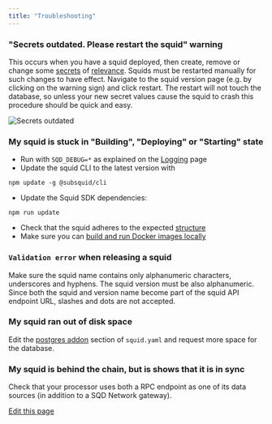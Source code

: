 ```yaml
---
title: "Troubleshooting"
---
```


### "Secrets outdated. Please restart the squid" warning[​](#secrets-outdated-please-restart-the-squid-warning "Direct link to \"Secrets outdated. Please restart the squid\" warning")

This occurs when you have a squid deployed, then create, remove or change some [secrets](/squid-cli/secrets/) of [relevance](/cloud/resources/organizations/). Squids must be restarted manually for such changes to have effect. Navigate to the squid version page (e.g. by clicking on the warning sign) and click restart. The restart will not touch the database, so unless your new secret values cause the squid to crash this procedure should be quick and easy.

![Secrets outdated](/images/cloud/troubleshooting/assets/images/secrets-outdated-25f732feace5f0b4fa2123ed04958c62.png)

### My squid is stuck in "Building", "Deploying" or "Starting" state[​](#my-squid-is-stuck-in-building-deploying-or-starting-state "Direct link to My squid is stuck in \"Building\", \"Deploying\" or \"Starting\" state")

* Run with `SQD_DEBUG=*` as explained on the [Logging](/sdk/reference/logger/#overriding-the-log-level) page
* Update the squid CLI to the latest version with

```
npm update -g @subsquid/cli
```

* Update the Squid SDK dependencies:

```
npm run update
```

* Check that the squid adheres to the expected [structure](/sdk/how-to-start/layout/)
* Make sure you can [build and run Docker images locally](/sdk/resources/self-hosting/)

### `Validation error` when releasing a squid[​](#validation-error-when-releasing-a-squid "Direct link to validation-error-when-releasing-a-squid")

Make sure the squid name contains only alphanumeric characters, underscores and hyphens. The squid version must be also alphanumeric. Since both the squid and version name become part of the squid API endpoint URL, slashes and dots are not accepted.

### My squid ran out of disk space[​](#my-squid-ran-out-of-disk-space "Direct link to My squid ran out of disk space")

Edit the [postgres addon](/cloud/reference/pg/) section of `squid.yaml` and request more space for the database.

### My squid is behind the chain, but is shows that it is in sync[​](#my-squid-is-behind-the-chain-but-is-shows-that-it-is-in-sync "Direct link to My squid is behind the chain, but is shows that it is in sync")

Check that your processor uses both a RPC endpoint as one of its data sources (in addition to a SQD Network gateway).

[Edit this page](https://github.com/subsquid/docs/edit/master/docs/cloud/troubleshooting.md)
